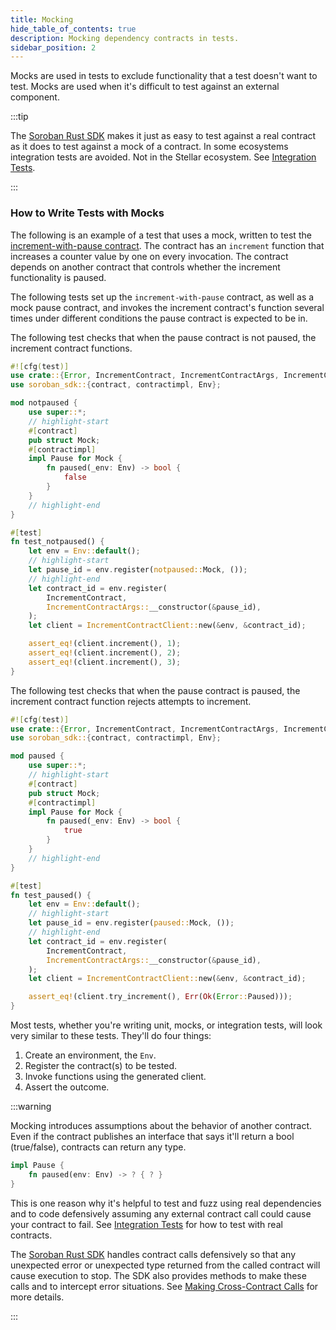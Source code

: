 ```yaml
---
title: Mocking
hide_table_of_contents: true
description: Mocking dependency contracts in tests.
sidebar_position: 2
---
```


Mocks are used in tests to exclude functionality that a test doesn't want to test. Mocks are used when it's difficult to test against an external component.

:::tip

The [Soroban Rust SDK] makes it just as easy to test against a real contract as it does to test against a mock of a contract. In some ecosystems integration tests are avoided. Not in the Stellar ecosystem. See [Integration Tests].

:::

### How to Write Tests with Mocks

The following is an example of a test that uses a mock, written to test the [increment-with-pause contract]. The contract has an `increment` function that increases a counter value by one on every invocation. The contract depends on another contract that controls whether the increment functionality is paused.

The following tests set up the `increment-with-pause` contract, as well as a mock pause contract, and invokes the increment contract's function several times under different conditions the pause contract is expected to be in.

The following test checks that when the pause contract is not paused, the increment contract functions.

```rust
#![cfg(test)]
use crate::{Error, IncrementContract, IncrementContractArgs, IncrementContractClient, Pause};
use soroban_sdk::{contract, contractimpl, Env};

mod notpaused {
    use super::*;
    // highlight-start
    #[contract]
    pub struct Mock;
    #[contractimpl]
    impl Pause for Mock {
        fn paused(_env: Env) -> bool {
            false
        }
    }
    // highlight-end
}

#[test]
fn test_notpaused() {
    let env = Env::default();
    // highlight-start
    let pause_id = env.register(notpaused::Mock, ());
    // highlight-end
    let contract_id = env.register(
        IncrementContract,
        IncrementContractArgs::__constructor(&pause_id),
    );
    let client = IncrementContractClient::new(&env, &contract_id);

    assert_eq!(client.increment(), 1);
    assert_eq!(client.increment(), 2);
    assert_eq!(client.increment(), 3);
}
```

The following test checks that when the pause contract is paused, the increment contract function rejects attempts to increment.
```rust
#![cfg(test)]
use crate::{Error, IncrementContract, IncrementContractArgs, IncrementContractClient, Pause};
use soroban_sdk::{contract, contractimpl, Env};

mod paused {
    use super::*;
    // highlight-start
    #[contract]
    pub struct Mock;
    #[contractimpl]
    impl Pause for Mock {
        fn paused(_env: Env) -> bool {
            true
        }
    }
    // highlight-end
}

#[test]
fn test_paused() {
    let env = Env::default();
    // highlight-start
    let pause_id = env.register(paused::Mock, ());
    // highlight-end
    let contract_id = env.register(
        IncrementContract,
        IncrementContractArgs::__constructor(&pause_id),
    );
    let client = IncrementContractClient::new(&env, &contract_id);

    assert_eq!(client.try_increment(), Err(Ok(Error::Paused)));
}
```

Most tests, whether you're writing unit, mocks, or integration tests, will look very similar to these tests. They'll do four things:
1. Create an environment, the `Env`.
2. Register the contract(s) to be tested.
3. Invoke functions using the generated client.
4. Assert the outcome.

:::warning

Mocking introduces assumptions about the behavior of another contract. Even if the contract publishes an interface that says it'll return a bool (true/false), contracts can return any type.

```rust
impl Pause {
    fn paused(env: Env) -> ? { ? }
}
```

This is one reason why it's helpful to test and fuzz using real dependencies and to code defensively assuming any external contract call could cause your contract to fail. See [Integration Tests] for how to test with real contracts.

The [Soroban Rust SDK] handles contract calls defensively so that any unexpected error or unexpected type returned from the called contract will cause execution to stop. The SDK also provides methods to make these calls and to intercept error situations. See [Making Cross-Contract Calls] for more details.

:::

[increment-with-pause contract]: https://github.com/stellar/soroban-examples/blob/main/increment-with-pause/src/lib.rs
[Integration Tests]: ./integration-tests
[Making Cross-Contract Calls]: ../conventions/cross-contract
[Soroban Rust SDK]: ../../../tools/sdks/library#soroban-rust-sdk
